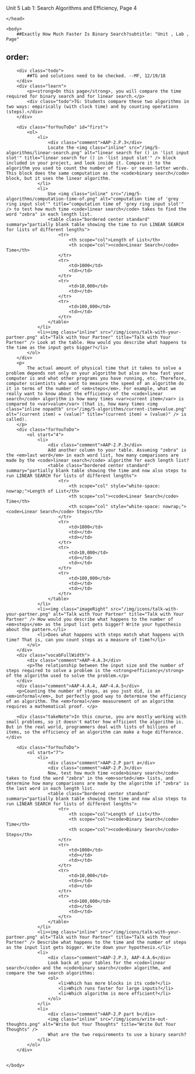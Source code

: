 Unit 5 Lab 1: Search Algorithms and Efficiency, Page 4</title>
	</head>

	<body>
		##Exactly How Much Faster Is Binary Search?subtitle: "Unit , Lab , Page"
order:
---
        <div class="todo">
            ##TG and solutions need to be checked. --MF, 12/19/18
        </div>
        <div class="learn">
            <p><strong>On this page</strong>, you will compare the time required for binary search and for linear search.</p>
            <div class="todo">TG: Students compare these two algorithms in two ways: empirically (with clock time) and by counting operations (steps).</div>
        </div>

        <div class="forYouToDo" id="first">
			<ol>
                <li>
                    <div class="comment">AAP-2.P.3</div>
                    Locate the <img class="inline" src="/img/5-algorithms/linear-search.png" alt="linear search for () in 'list input slot'" title="linear search for () in 'list input slot'" /> block included in your project, and look inside it. Compare it to the algorithm you used to count the number of five- or seven-letter words. This block does the same computation as the <code>binary search</code> block, but it uses the linear algorithm.
                </li>
                <li>
                    Use <img class="inline" src="/img/5-algorithms/computation-time-of.png" alt="computation time of 'grey ring input slot'" title="computation time of 'grey ring input slot'" /> to test how much time <code>linear search</code> takes to find the word "zebra" in each length list.
                    <table class="bordered center standard" summary="partially blank table showing the time to run LINEAR SEARCH for lists of different lengths">
                        <tr>
                            <th scope="col">Length of List</th>
                            <th scope="col"><code>Linear Search</code> Time</th>
                        </tr>
                        <tr>
                            <td>1000</td>
                            <td></td>
                        </tr>
                        <tr>
                            <td>10,000</td>
                            <td></td>
                        </tr>
                        <tr>
                            <td>100,000</td>
                            <td></td>
                        </tr>
                    </table>
                </li>
                <li><img class="inline" src="/img/icons/talk-with-your-partner.png" alt="Talk with Your Partner" title="Talk with Your Partner" /> Look at the table. How would you describe what happens to the time as the input gets bigger?</li>
            </ol>
        </div>
        <p>
            The actual amount of physical time that it takes to solve a problem depends not only on your algorithm but also on how fast your computer is and what other programs you have running, etc. Therefore, computer scientists who want to measure the speed of an algorithm do it in terms of the number of <em>steps</em>. For example, what we really want to know about the efficiency of the <code>linear search</code> algorithm is how many times <var>current item</var> is compared to <var>value</var> (that is, how many times <img class="inline nopadtb" src="/img/5-algorithms/current-item=value.png" alt="(current item) = (value)" title="(current item) = (value)" /> is called).
        </p>
        <div class="forYouToDo">
			<ol start="4">
                <li>
                    <div class="comment">AAP-2.P.3</div>
                    Add another column to your table. Assuming "zebra" is the <em>last word</em> in each word list, how many comparisons are made by the <code>linear search</code> algorithm for each length list?
                    <table class="bordered center standard" summary="partially blank table showing the time and now also steps to run LINEAR SEARCH for lists of different lengths">
                        <tr>
                            <th scope="col" style="white-space: nowrap;">Length of List</th>
                            <th scope="col"><code>Linear Search</code> Time</th>
                            <th scope="col" style="white-space: nowrap;"><code>Linear Search</code> Steps</th>
                        </tr>
                        <tr>
                            <td>1000</td>
                            <td></td>
                            <td></td>
                        </tr>
                        <tr>
                            <td>10,000</td>
                            <td></td>
                            <td></td>
                        </tr>
                        <tr>
                            <td>100,000</td>
                            <td></td>
                            <td></td>
                        </tr>
                    </table>
                </li>
                <li><img class="imageRight" src="/img/icons/talk-with-your-partner.png" alt="Talk with Your Partner" title="Talk with Your Partner" /> How would you describe what happens to the number of <em>steps</em> as the input list gets bigger? Write your hypothesis about the pattern.</li>
                <li>Does what happens with steps match what happens with time? That is, can you count steps as a measure of time?</li>
            </ol>
        </div>
        <div class="vocabFullWidth">
            <div class="comment">AAP-4.A.3</div>
            <p>The relationship between the input size and the number of steps required to solve a problem is the <strong>efficiency</strong> of the algorithm used to solve the problem.</p>
        </div>
        <div class="comment">AAP-4.A.4, AAP-4.A.5</div>
        <p>Counting the number of steps, as you just did, is an <em>informal</em>, but perfectly good way to determine the efficiency of an algorithm. The <em>formal</em> measurement of an algorithm requires a mathematical proof. </p>
        
        <div class="takeNote">In this course, you are mostly working with small problems, so it doesn't matter how efficient the algorithm is. But in the real world, programmers deal with lists of billions of items, so the efficiency of an algorithm can make a huge difference. </div>
        
        <div class="forYouToDo">
            <ol start="7">
                <li>
                	<div class="comment">AAP-2.P part a</div>
                    <div class="comment">AAP-2.P.3</div>
                    Now, test how much time <code>binary search</code> takes to find the word "zebra" in the <em>sorted</em> lists, and determine how many comparisons are made by the algorithm if "zebra" is the last word in each length list.
                    <table class="bordered center standard" summary="partially blank table showing the time and now also steps to run LINEAR SEARCH for lists of different lengths">
                        <tr>
                            <th scope="col">Length of List</th>
                            <th scope="col"><code>Binary Search</code> Time</th>
                            <th scope="col"><code>Binary Search</code> Steps</th>
                        </tr>
                        <tr>
                            <td>1000</td>
                            <td></td>
                            <td></td>
                        </tr>
                        <tr>
                            <td>10,000</td>
                            <td></td>
                            <td></td>
                        </tr>
                        <tr>
                            <td>100,000</td>
                            <td></td>
                            <td></td>
                        </tr>
                    </table>
                </li>
                <li><img class="inline" src="/img/icons/talk-with-your-partner.png" alt="Talk with Your Partner" title="Talk with Your Partner" /> Describe what happens to the time and the number of steps as the input list gets bigger. Write down your hypothesis.</li>
                <li>
                	<div class="comment">AAP-2.P.3, AAP-4.A.6</div>
                	Look back at your tables for the <code>linear search</code> and the <code>binary search</code> algorithm, and compare the two search algorithms:
                    <ol>
                        <li>Which has more blocks in its code?</li>
                        <li>Which runs faster for large inputs?</li>
                        <li>Which algorithm is more efficient?</li>
                    </ol>
                </li>
                <li>
                    <div class="comment">AAP-2.P part b</div>
                    <img class="inline" src="/img/icons/write-out-thoughts.png" alt="Write Out Your Thoughts" title="Write Out Your Thoughts" />
                    What are the two requirements to use a binary search?
                </li>
            </ol>
        </div>
                

    </body>
</html>
